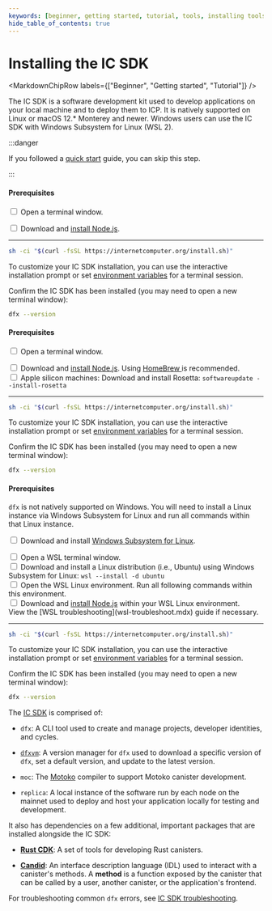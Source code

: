 ```yaml
---
keywords: [beginner, getting started, tutorial, tools, installing tools, install dfx, dfx, dfxvm, setup dfx, setup environment, install]
hide_table_of_contents: true
---
```



# Installing the IC SDK

<MarkdownChipRow labels={["Beginner", "Getting started", "Tutorial"]} />

The IC SDK is a software development kit used to develop applications on your local machine and to deploy them to ICP. It is natively supported on Linux or macOS 12.\* Monterey and newer. Windows users can use the IC SDK with Windows Subsystem for Linux (WSL 2).

:::danger

If you followed a [quick start](/docs/building-apps/getting-started/first-smart-contract) guide, you can skip this step.

:::

<AdornedTabs defaultValue={useOs().current}>
<TabItem value={OsType.Linux} label="Linux">

#### Prerequisites

<input type="checkbox"/> Open a terminal window.
<div>
</div>
<input type="checkbox"/> Download and <a href="https://nodejs.org/en/download/package-manager">install Node.js</a>.

---------

```bash
sh -ci "$(curl -fsSL https://internetcomputer.org/install.sh)"
```

To customize your IC SDK installation, you can use the interactive installation prompt or set [environment variables](/docs/building-apps/developer-tools/dfx/dfx-envars) for a terminal session.

Confirm the IC SDK has been installed (you may need to open a new terminal window):

```bash
dfx --version
```

</TabItem>
<TabItem value={OsType.macOs} label="macOS">

#### Prerequisites

<input type="checkbox"/> Open a terminal window.
<div>
</div>
<input type="checkbox"/> Download and <a href="https://nodejs.org/en/download/package-manager">install Node.js</a>. Using <a href="https://brew.sh/"> HomeBrew </a> is recommended.
<div>
</div>
<input type="checkbox"/> Apple silicon machines: Download and install Rosetta: <code>softwareupdate --install-rosetta</code>

---------

```bash
sh -ci "$(curl -fsSL https://internetcomputer.org/install.sh)"
```

To customize your IC SDK installation, you can use the interactive installation prompt or set [environment variables](/docs/building-apps/developer-tools/dfx/dfx-envars) for a terminal session.

Confirm the IC SDK has been installed (you may need to open a new terminal window):

```bash
dfx --version
```

</TabItem>

<TabItem value={OsType.Windows} label="Windows">

#### Prerequisites

`dfx` is not natively supported on Windows. You will need to install a Linux instance via Windows Subsystem for Linux and run all commands within that Linux instance.

<input type="checkbox"/> Download and install <a href="https://docs.microsoft.com/en-us/windows/wsl/install"> Windows Subsystem for Linux</a>.
<div>
</div>
<input type="checkbox"/> Open a WSL terminal window.
<div>
</div>
<input type="checkbox"/> Download and install a Linux distribution (i.e., Ubuntu) using Windows Subsystem for Linux: <code>wsl --install -d ubuntu</code>
<div>
</div>
<input type="checkbox"/> Open the WSL Linux environment. Run all following commands within this environment.
<div>
</div>
<input type="checkbox"/> Download and <a href="https://learn.microsoft.com/en-us/windows/dev-environment/javascript/nodejs-on-wsl">install Node.js</a> within your WSL Linux environment.
<div>
</div> View the [WSL troubleshooting](wsl-troubleshoot.mdx) guide if necessary.

---------

```bash
sh -ci "$(curl -fsSL https://internetcomputer.org/install.sh)"
```

To customize your IC SDK installation, you can use the interactive installation prompt or set [environment variables](/docs/building-apps/developer-tools/dfx/dfx-envars) for a terminal session.

Confirm the IC SDK has been installed (you may need to open a new terminal window):

```bash
dfx --version
```

</TabItem>

</AdornedTabs>

The [IC SDK](https://github.com/dfinity/sdk) is comprised of:

- `dfx`: A CLI tool used to create and manage projects, developer identities, and <GlossaryTooltip>cycles</GlossaryTooltip>.

- [`dfxvm`](/docs/building-apps/developer-tools/dev-tools-overview#dfxvm): A version manager for `dfx` used to download a specific version of `dfx`, set a default version, and update to the latest version.

- `moc`: The [Motoko](/docs/motoko/main/getting-started/motoko-introduction) compiler to support Motoko canister development.

- `replica`: A local instance of the software run by each node on the mainnet used to deploy and host your application locally for testing and development.

It also has dependencies on a few additional, important packages that are installed alongside the IC SDK:

- [**Rust CDK**](/docs/building-apps/developer-tools/cdks/rust/intro-to-rust): A set of tools for developing Rust canisters.

- [**Candid**](/docs/building-apps/interact-with-canisters/candid/candid-concepts): An interface description language (IDL) used to interact with a canister's methods. A **method** is a function exposed by the canister that can be called by a user, another canister, or the application's frontend.

For troubleshooting common `dfx` errors, see [IC SDK troubleshooting](troubleshooting.mdx).

